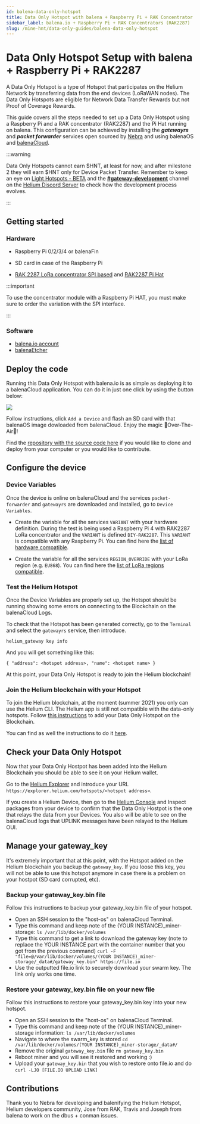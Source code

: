 ```yaml
---
id: balena-data-only-hotspot
title: Data Only Hotspot with balena + Raspberry Pi + RAK Concentrator RAK2287
sidebar_label: balena.io + Raspberry Pi + RAK Concentrators (RAK2287)
slug: /mine-hnt/data-only-guides/balena-data-only-hotspot
---
```


# Data Only Hotspot Setup with balena + Raspberry Pi + RAK2287


A Data Only Hotspot is a type of Hotspot that participates on the Helium Network by transferring
data from the end devices (LoRaWAN nodes). The Data Only Hotspots are eligible for Network Data
Transfer Rewards but not Proof of Coverage Rewards.

This guide covers all the steps needed to set up a Data Only Hotspot using a Raspberry Pi and a RAK
concentrator (RAK2287) and the Pi Hat running on balena. This configuration can be achieved by
installing the **_gatewayrs_** and **_packet forwarder_** services open sourced by
[Nebra](https://github.com/nebraltd) and using balenaOS and [balenaCloud](https://balena.io).

:::warning

Data Only Hotspots cannot earn $HNT, at least for now, and after milestone 2 they will earn $HNT
only for Device Packet Transfer. Remember to keep an eye on
[Light Hotspots - BETA](/hotspot-makers/light-hotspots) and the
**[#gateway-development](discord://discord.com/channels/404106811252408320/784462269072277576)**
channel on the [Helium Discord Server](https://discord.gg/helium) to check how the development
process evolves.

:::

## Getting started

### Hardware

- Raspberry Pi 0/2/3/4 or balenaFin
- SD card in case of the Raspberry Pi

- [RAK 2287 LoRa concentrator SPI based](https://store.rakwireless.com/products/rak2287-lpwan-gateway-concentrator-module)
  and [RAK2287 Pi Hat](https://store.rakwireless.com/products/rak2287-pi-hat)

:::important

To use the concentrator module with a Raspberry Pi HAT, you must make sure to order the variation
with the SPI interface.

:::

### Software

- [balena.io account](https://dashboard.balena-cloud.com/)
- [balenaEtcher](https://balena.io/etcher)

## Deploy the code

Running this Data Only Hotspot with balena.io is as simple as deploying it to a balenaCloud
application. You can do it in just one click by using the button below:

[![](https://www.balena.io/deploy.png)](https://dashboard.balena-cloud.com/deploy?repoUrl=https://github.com/mpous/helium-data-hotspot)

Follow instructions, click `Add a Device` and flash an SD card with that balenaOS image dowloaded
from balenaCloud. Enjoy the magic 🌟Over-The-Air🌟!

Find the [repository with the source code here](https://github.com/mpous/helium-data-hotspot) if you
would like to clone and deploy from your computer or you would like to contribute.

## Configure the device

### Device Variables

Once the device is online on balenaCloud and the services `packet-forwarder` and `gatewayrs` are
downloaded and installed, go to `Device Variables`.

- Create the variable for all the services `VARIANT` with your hardware definition. During the test
  is being used a Raspberry Pi 4 with RAK2287 LoRa concentrator and the `VARIANT` is defined
  `DIY-RAK2287`. This `VARIANT` is compatible with any Raspberry Pi. You can find here the
  [list of hardware compatible](https://github.com/NebraLtd/helium-hardware-definitions).

- Create the variable for all the services `REGION_OVERRIDE` with your LoRa region (e.g. `EU868`).
  You can find here the [list of LoRa regions compatible](https://github.com/NebraLtd/hm-pktfwd).

### Test the Helium Hotspot

Once the Device Variables are properly set up, the Hotspot should be running showing some errors on
connecting to the Blockchain on the balenaCloud Logs.

To check that the Hotspot has been generated correctly, go to the `Terminal` and select the
`gatewayrs` service, then introduce.

`helium_gateway key info`

And you will get something like this:

`{ "address": <hotspot address>, "name": <hotspot name> }`

At this point, your Data Only Hotspot is ready to join the Helium blockchain!

### Join the Helium blockchain with your Hotspot

To join the Helium blockchain, at the moment (summer 2021) you only can use the Helium CLI. The
Helium app is still not compatible with the data-only hotspots. Follow
[this instructions](https://github.com/mpous/helium-data-hotspot/#join-the-helium-blockchain-with-your-data-only-hotspot)
to add your Data Only Hotspot on the Blockchain.

You can find as well the instructions to do it
[here](https://github.com/mpous/helium-data-hotspot/#join-the-helium-blockchain-with-your-data-only-hotspot).

## Check your Data Only Hotspot

Now that your Data Only Hostpot has been added into the Helium Blockchain you should be able to see
it on your Helium wallet.

Go to the [Helium Explorer](https://explorer.helium.com/) and introduce your URL
`https://explorer.helium.com/hotspots/<hotspot address>`.

If you create a Helium Device, then go to the [Helium Console](https://console.helium.com) and
Inspect packages from your device to confirm that the Data Only Hostpot is the one that relays the
data from your Devices. You also will be able to see on the balenaCloud logs that UPLINK messages
have been relayed to the Helium OUI.

## Manage your gateway_key

It's extremely important that at this point, with the Hotspot added on the Helium blockchain you
backup the `gateway_key`. If you loose this key, you will not be able to use this hotspot anymore in
case there is a problem on your hostpot (SD card corrupted, etc).

### Backup your gateway_key.bin file

Follow this instructions to backup your gateway_key.bin file of your hotspot.

- Open an SSH session to the "host-os" on balenaCloud Terminal.
- Type this command and keep note of the (YOUR INSTANCE)\_miner-storage:
  `ls /var/lib/docker/volumes`
- Type this command to get a link to download the gateway key (note to replace the YOUR INSTANCE
  part with the container number that you got from the previous command)
  `curl -F "file=@/var/lib/docker/volumes/(YOUR INSTANCE)_miner-storage/_data#/gateway_key.bin" https://file.io`
- Use the outputted file.io link to securely download your swarm key. The link only works one time.

### Restore your gateway_key.bin file on your new file

Follow this instructions to restore your gateway_key.bin key into your new hotspot.

- Open an SSH session to the "host-os" on balenaCloud Terminal.
- Type this command and keep note of the (YOUR INSTANCE)\_miner-storage information:
  `ls /var/lib/docker/volumes`
- Navigate to where the swarm_key is stored
  `cd /var/lib/docker/volumes/(YOUR INSTANCE)_miner-storage/_data#/`
- Remove the original `gateway_key.bin` file `rm gateway_key.bin`
- Reboot miner and you will see it restored and working :)
- Upload your `gateway_key.bin` that you wish to restore onto file.io and do
  `curl -LJO [FILE.IO UPLOAD LINK]`

## Contributions

Thank you to Nebra for developing and balenifying the Helium Hotspot, Helium developers community,
Jose from RAK, Travis and Joseph from balena to work on the dbus + conman issues.
